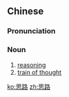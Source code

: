 ==Chinese==
{{zh-forms}}

===Pronunciation===
{{zh-pron
|m=sīlù
|c=si1 lou6
|mn=qz:sir-lō͘/tw,xm,zz:su-lō͘
|cat=n
}}

===Noun===
{{zh-noun}}

# [[reasoning]]
# [[train of thought]]

[[ko:思路]]
[[zh:思路]]